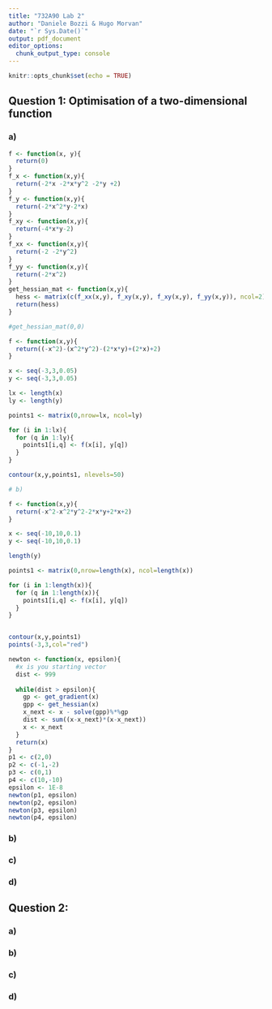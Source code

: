 ```yaml
---
title: "732A90 Lab 2"
author: "Daniele Bozzi & Hugo Morvan"
date: "`r Sys.Date()`"
output: pdf_document
editor_options: 
  chunk_output_type: console
---
```

```r
knitr::opts_chunk$set(echo = TRUE)
```

## Question 1: Optimisation of a two-dimensional function

### a)
```r
f <- function(x, y){
  return(0)
}
f_x <- function(x,y){
  return(-2*x -2*x*y^2 -2*y +2)
}
f_y <- function(x,y){
  return(-2*x^2*y-2*x)
}
f_xy <- function(x,y){
  return(-4*x*y-2)
}
f_xx <- function(x,y){
  return(-2 -2*y^2)
}
f_yy <- function(x,y){
  return(-2*x^2)
}
get_hessian_mat <- function(x,y){
  hess <- matrix(c(f_xx(x,y), f_xy(x,y), f_xy(x,y), f_yy(x,y)), ncol=2)
  return(hess)
}

#get_hessian_mat(0,0)

f <- function(x,y){
  return((-x^2)-(x^2*y^2)-(2*x*y)+(2*x)+2)
}

x <- seq(-3,3,0.05)
y <- seq(-3,3,0.05)

lx <- length(x)
ly <- length(y)

points1 <- matrix(0,nrow=lx, ncol=ly)

for (i in 1:lx){
  for (q in 1:ly){
    points1[i,q] <- f(x[i], y[q])
  }
}

contour(x,y,points1, nlevels=50)

# b)

```


```r
f <- function(x,y){
  return(-x^2-x^2*y^2-2*x*y+2*x+2)
}

x <- seq(-10,10,0.1)
y <- seq(-10,10,0.1)

length(y)

points1 <- matrix(0,nrow=length(x), ncol=length(x))

for (i in 1:length(x)){
  for (q in 1:length(x)){
    points1[i,q] <- f(x[i], y[q])
  }
}


contour(x,y,points1)
points(-3,3,col="red")

```

```r
newton <- function(x, epsilon){
  #x is you starting vector
  dist <- 999
  
  while(dist > epsilon){
    gp <- get_gradient(x)
    gpp <- get_hessian(x)
    x_next <- x - solve(gpp)%*%gp
    dist <- sum((x-x_next)*(x-x_next))
    x <- x_next
  }
  return(x)
}
p1 <- c(2,0)
p2 <- c(-1,-2)
p3 <- c(0,1)
p4 <- c(10,-10)
epsilon <- 1E-8
newton(p1, epsilon)
newton(p2, epsilon)
newton(p3, epsilon)
newton(p4, epsilon)

```


### b)

### c)

### d)


## Question 2:

### a)

### b)

### c)

### d)
